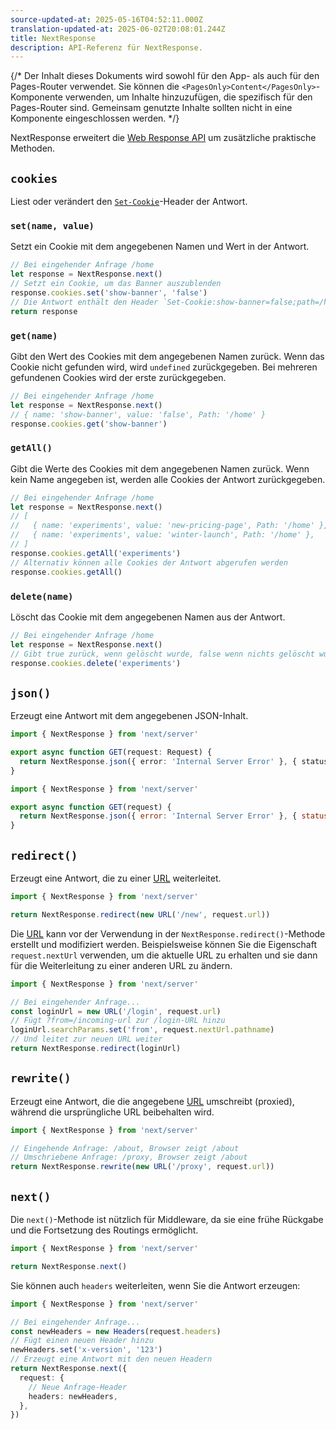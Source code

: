 ```yaml
---
source-updated-at: 2025-05-16T04:52:11.000Z
translation-updated-at: 2025-06-02T20:08:01.244Z
title: NextResponse
description: API-Referenz für NextResponse.
---
```


{/* Der Inhalt dieses Dokuments wird sowohl für den App- als auch für den Pages-Router verwendet. Sie können die `<PagesOnly>Content</PagesOnly>`-Komponente verwenden, um Inhalte hinzuzufügen, die spezifisch für den Pages-Router sind. Gemeinsam genutzte Inhalte sollten nicht in eine Komponente eingeschlossen werden. */}

NextResponse erweitert die [Web Response API](https://developer.mozilla.org/docs/Web/API/Response) um zusätzliche praktische Methoden.

## `cookies`

Liest oder verändert den [`Set-Cookie`](https://developer.mozilla.org/docs/Web/HTTP/Headers/Set-Cookie)-Header der Antwort.

### `set(name, value)`

Setzt ein Cookie mit dem angegebenen Namen und Wert in der Antwort.

```ts
// Bei eingehender Anfrage /home
let response = NextResponse.next()
// Setzt ein Cookie, um das Banner auszublenden
response.cookies.set('show-banner', 'false')
// Die Antwort enthält den Header `Set-Cookie:show-banner=false;path=/home`
return response
```

### `get(name)`

Gibt den Wert des Cookies mit dem angegebenen Namen zurück. Wenn das Cookie nicht gefunden wird, wird `undefined` zurückgegeben. Bei mehreren gefundenen Cookies wird der erste zurückgegeben.

```ts
// Bei eingehender Anfrage /home
let response = NextResponse.next()
// { name: 'show-banner', value: 'false', Path: '/home' }
response.cookies.get('show-banner')
```

### `getAll()`

Gibt die Werte des Cookies mit dem angegebenen Namen zurück. Wenn kein Name angegeben ist, werden alle Cookies der Antwort zurückgegeben.

```ts
// Bei eingehender Anfrage /home
let response = NextResponse.next()
// [
//   { name: 'experiments', value: 'new-pricing-page', Path: '/home' },
//   { name: 'experiments', value: 'winter-launch', Path: '/home' },
// ]
response.cookies.getAll('experiments')
// Alternativ können alle Cookies der Antwort abgerufen werden
response.cookies.getAll()
```

### `delete(name)`

Löscht das Cookie mit dem angegebenen Namen aus der Antwort.

```ts
// Bei eingehender Anfrage /home
let response = NextResponse.next()
// Gibt true zurück, wenn gelöscht wurde, false wenn nichts gelöscht wurde
response.cookies.delete('experiments')
```

## `json()`

Erzeugt eine Antwort mit dem angegebenen JSON-Inhalt.

```ts filename="app/api/route.ts" switcher
import { NextResponse } from 'next/server'

export async function GET(request: Request) {
  return NextResponse.json({ error: 'Internal Server Error' }, { status: 500 })
}
```

```js filename="app/api/route.js" switcher
import { NextResponse } from 'next/server'

export async function GET(request) {
  return NextResponse.json({ error: 'Internal Server Error' }, { status: 500 })
}
```

## `redirect()`

Erzeugt eine Antwort, die zu einer [URL](https://developer.mozilla.org/docs/Web/API/URL) weiterleitet.

```ts
import { NextResponse } from 'next/server'

return NextResponse.redirect(new URL('/new', request.url))
```

Die [URL](https://developer.mozilla.org/docs/Web/API/URL) kann vor der Verwendung in der `NextResponse.redirect()`-Methode erstellt und modifiziert werden. Beispielsweise können Sie die Eigenschaft `request.nextUrl` verwenden, um die aktuelle URL zu erhalten und sie dann für die Weiterleitung zu einer anderen URL zu ändern.

```ts
import { NextResponse } from 'next/server'

// Bei eingehender Anfrage...
const loginUrl = new URL('/login', request.url)
// Fügt ?from=/incoming-url zur /login-URL hinzu
loginUrl.searchParams.set('from', request.nextUrl.pathname)
// Und leitet zur neuen URL weiter
return NextResponse.redirect(loginUrl)
```

## `rewrite()`

Erzeugt eine Antwort, die die angegebene [URL](https://developer.mozilla.org/docs/Web/API/URL) umschreibt (proxied), während die ursprüngliche URL beibehalten wird.

```ts
import { NextResponse } from 'next/server'

// Eingehende Anfrage: /about, Browser zeigt /about
// Umschriebene Anfrage: /proxy, Browser zeigt /about
return NextResponse.rewrite(new URL('/proxy', request.url))
```

## `next()`

Die `next()`-Methode ist nützlich für Middleware, da sie eine frühe Rückgabe und die Fortsetzung des Routings ermöglicht.

```ts
import { NextResponse } from 'next/server'

return NextResponse.next()
```

Sie können auch `headers` weiterleiten, wenn Sie die Antwort erzeugen:

```ts
import { NextResponse } from 'next/server'

// Bei eingehender Anfrage...
const newHeaders = new Headers(request.headers)
// Fügt einen neuen Header hinzu
newHeaders.set('x-version', '123')
// Erzeugt eine Antwort mit den neuen Headern
return NextResponse.next({
  request: {
    // Neue Anfrage-Header
    headers: newHeaders,
  },
})
```